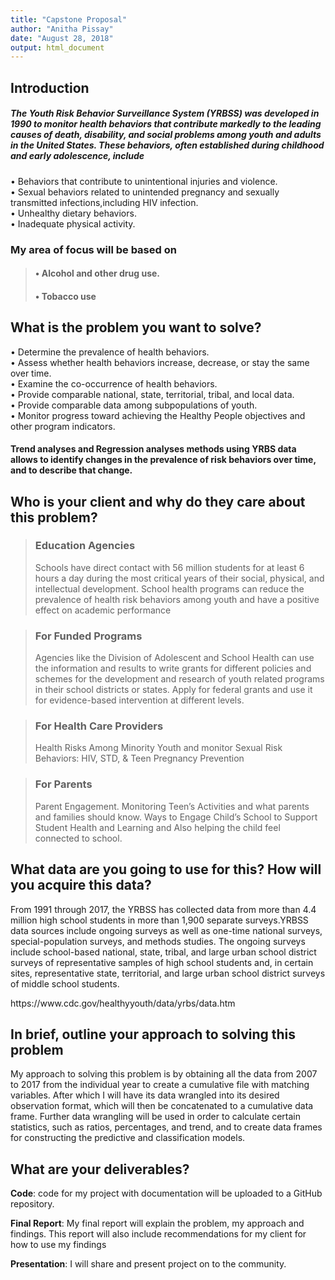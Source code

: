 ```yaml
---
title: "Capstone Proposal"
author: "Anitha Pissay"
date: "August 28, 2018"
output: html_document
---
```


## **Introduction** 

##### The **Youth Risk Behavior Surveillance System (YRBSS)** was developed in 1990 to monitor health behaviors that contribute markedly to the leading causes of death, disability, and social problems among youth and adults in the United States. These behaviors, often established during childhood and early adolescence, include 

•	Behaviors that contribute to unintentional injuries and violence.  
•	Sexual behaviors related to unintended pregnancy and sexually transmitted infections,including   HIV infection.  
•	Unhealthy dietary behaviors.  
•	Inadequate physical activity.  

### My area of focus will be based on 

>#### **•	Alcohol and other drug use.**  
>#### **•	Tobacco use**


## **What is the problem you want to solve?** ##

•	Determine the prevalence of health behaviors.  
•	Assess whether health behaviors increase, decrease, or stay the same over time.  
•	Examine the co-occurrence of health behaviors.  
•	Provide comparable national, state, territorial, tribal, and local data.  
•	Provide comparable data among subpopulations of youth.  
•	Monitor progress toward achieving the Healthy People objectives and other program indicators.

#### Trend analyses and Regression analyses methods using YRBS data allows to identify changes in the prevalence of risk behaviors over time, and to describe that change. 

## **Who is your client and why do they care about this  problem?** ##

>### Education Agencies
Schools have direct contact with 56 million students for at least 6 hours a day during the most critical years of their social, physical, and intellectual development. School health programs can reduce the prevalence of health risk behaviors among youth and have a positive effect on academic performance

>### For Funded Programs
Agencies like the Division of Adolescent and School Health can use the information and results to write grants for different policies and schemes for the development and research of youth related programs in their school districts or states. Apply for federal grants and use it for evidence-based intervention at different levels.

>### For Health Care Providers
Health Risks Among Minority Youth and monitor Sexual Risk Behaviors: HIV, STD, & Teen Pregnancy Prevention

>### For Parents
Parent Engagement. Monitoring Teen’s Activities and what parents and families should know.
Ways to Engage Child’s School to Support Student Health and Learning and Also helping the child feel connected to school.

## **What data are you going to use for this? How will you acquire this data?** ##
 
From 1991 through 2017, the YRBSS has collected data from more than 4.4 million high school students in more than 1,900 separate surveys.YRBSS data sources include ongoing surveys as well as one-time national surveys, special-population surveys, and methods studies. The ongoing surveys include school-based national, state, tribal, and large urban school district surveys of representative samples of high school students and, in certain sites, representative state, territorial, and large urban school district surveys of middle school students. 

https://www.cdc.gov/healthyyouth/data/yrbs/data.htm


## **In brief, outline your approach to solving this problem** ##

My approach to solving this problem is by obtaining all the data from 2007 to 2017 from the individual year to create a cumulative file with matching variables.
After which I will have its data wrangled into its desired observation format, which will then be concatenated to a cumulative data frame. Further data wrangling will be used in order to calculate certain statistics, such as ratios, percentages, and trend, and to create data frames for constructing the predictive and classification models.

## **What are your deliverables?** ##

**Code**: code for my project with documentation will be uploaded to a GitHub repository.

**Final Report**: My final report will explain the problem, my approach and findings. This report will also include recommendations for my client for how to use my findings 

**Presentation**: I will share and present project on to the community.

